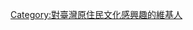 {{Userbox
  |border-c = #000000
  |border-s = 0
  |id-c     = #08121F
  |id-s     = 12
  |id-fc    = #000000
  |info-c   = 
  |info-s   = 10
  |info-fc  = #000000
  |id       = [[File:ROC Council of Indigenous Peoples Seal.svg|30px]]
  |info     = 這個用戶對'''[[臺灣原住民族]]'''的語言、文化和神話等感興趣。
}}
[[Category:對臺灣原住民文化感興趣的維基人]]